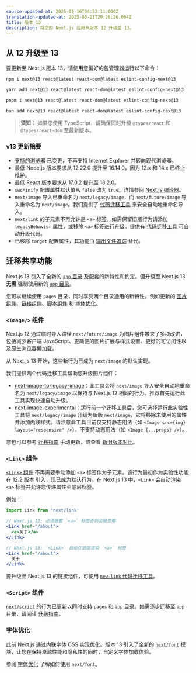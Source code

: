 ```yaml
---
source-updated-at: 2025-05-16T04:52:11.000Z
translation-updated-at: 2025-05-21T20:28:26.064Z
title: 版本 13
description: 将您的 Next.js 应用从版本 12 升级至 13。
---
```


## 从 12 升级至 13

要更新至 Next.js 版本 13，请使用您偏好的包管理器运行以下命令：

```bash filename="Terminal"
npm i next@13 react@latest react-dom@latest eslint-config-next@13
```

```bash filename="Terminal"
yarn add next@13 react@latest react-dom@latest eslint-config-next@13
```

```bash filename="Terminal"
pnpm i next@13 react@latest react-dom@latest eslint-config-next@13
```

```bash filename="Terminal"
bun add next@13 react@latest react-dom@latest eslint-config-next@13
```

> **须知：** 如果您使用 TypeScript，请确保同时升级 `@types/react` 和 `@types/react-dom` 至最新版本。

### v13 更新摘要

- [支持的浏览器](/docs/architecture/supported-browsers) 已变更，不再支持 Internet Explorer 并转向现代浏览器。
- 最低 Node.js 版本要求从 12.22.0 提升至 16.14.0，因为 12.x 和 14.x 已终止维护。
- 最低 React 版本要求从 17.0.2 提升至 18.2.0。
- `swcMinify` 配置属性默认值从 `false` 改为 `true`。详情参阅 [Next.js 编译器](/docs/architecture/nextjs-compiler)。
- `next/image` 导入已重命名为 `next/legacy/image`，而 `next/future/image` 导入重命名为 `next/image`。我们提供了 [代码迁移工具](/docs/pages/building-your-application/upgrading/codemods#next-image-to-legacy-image) 来安全自动地重命名导入。
- `next/link` 的子元素不再允许是 `<a>` 标签。如需保留旧版行为请添加 `legacyBehavior` 属性，或移除 `<a>` 标签进行升级。提供有 [代码迁移工具](/docs/pages/building-your-application/upgrading/codemods#new-link) 可自动升级代码。
- 已移除 `target` 配置属性，其功能由 [输出文件追踪](/docs/pages/api-reference/next-config-js/output) 替代。

## 迁移共享功能

Next.js 13 引入了全新的 [`app` 目录](/docs/app/building-your-application/routing) 及配套的新特性和约定。但升级至 Next.js 13 **无需** 强制使用新的 [`app` 目录](/docs/app/building-your-application/routing#the-app-router)。

您可以继续使用 `pages` 目录，同时享受两个目录通用的新特性，例如更新的 [图片组件](#image-component)、[链接组件](#link-component)、[脚本组件](#script-component) 和 [字体优化](#font-optimization)。

### `<Image/>` 组件

Next.js 12 通过临时导入路径 `next/future/image` 为图片组件带来了多项改进，包括减少客户端 JavaScript、更简便的图片扩展与样式设置、更好的可访问性以及原生浏览器懒加载。

从 Next.js 13 开始，这些新行为已成为 `next/image` 的默认实现。

我们提供两个代码迁移工具帮助您升级图片组件：

- [next-image-to-legacy-image](/docs/pages/building-your-application/upgrading/codemods#next-image-to-legacy-image)：此工具会将 `next/image` 导入安全自动地重命名为 `next/legacy/image` 以保持与 Next.js 12 相同的行为。推荐首先运行此工具实现快速自动升级。
- [next-image-experimental](/docs/pages/building-your-application/upgrading/codemods#next-image-experimental)：运行前一个迁移工具后，您可选择运行此实验性工具将 `next/legacy/image` 升级为新版 `next/image`，它将移除未使用的属性并添加内联样式。请注意此工具目前仅支持静态用法（如 `<Image src={img} layout="responsive" />`），不支持动态用法（如 `<Image {...props} />`）。

您也可以参考 [迁移指南](/docs/pages/building-your-application/upgrading/codemods#next-image-experimental) 手动更新，或查看 [新旧版本对比](/docs/pages/api-reference/components/image-legacy#comparison)。

### `<Link>` 组件

[`<Link>` 组件](/docs/pages/api-reference/components/link) 不再需要手动添加 `<a>` 标签作为子元素。该行为最初作为实验性功能在 [12.2 版本](https://nextjs.org/blog/next-12-2) 引入，现已成为默认行为。在 Next.js 13 中，`<Link>` 会自动渲染 `<a>` 标签并允许您传递属性至底层标签。

例如：

```jsx
import Link from 'next/link'

// Next.js 12: 必须嵌套 `<a>` 标签否则会被忽略
<Link href="/about">
  <a>关于</a>
</Link>

// Next.js 13: `<Link>` 自动在底层渲染 `<a>` 标签
<Link href="/about">
  关于
</Link>
```

要升级至 Next.js 13 的链接组件，可使用 [`new-link` 代码迁移工具](/docs/pages/building-your-application/upgrading/codemods#new-link)。

### `<Script>` 组件

[`next/script`](/docs/pages/api-reference/components/script) 的行为已更新以同时支持 `pages` 和 `app` 目录。如需逐步迁移至 `app` 目录，请阅读 [升级指南](/docs/pages/building-your-application/upgrading)。

### 字体优化

此前 Next.js 通过内联字体 CSS 实现优化。版本 13 引入了全新的 [`next/font`](/docs/pages/building-your-application/optimizing/fonts) 模块，让您在保持卓越性能和隐私性的同时，自定义字体加载体验。

参阅 [字体优化](/docs/pages/building-your-application/optimizing/fonts) 了解如何使用 `next/font`。